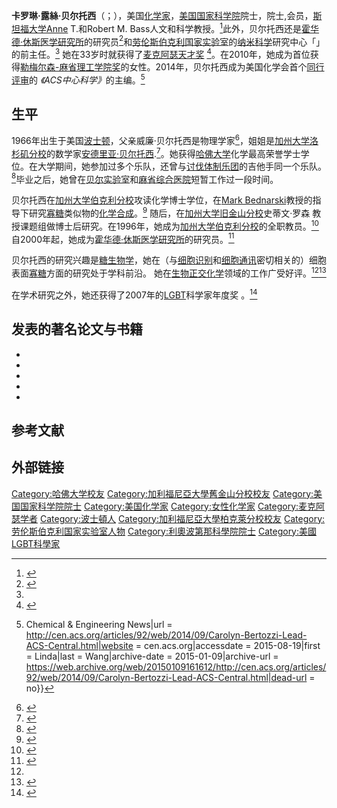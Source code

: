 {{Infobox scientist
| name              = Carolyn R. Bertozzi <br />卡罗琳·贝尔托西
| image             = Carolyn Bertozzi IMG 9384.jpg
| alt               = 
| caption           = 
| birth_date        = {{birth date and age|mf=yes|1966|10|10}}
| birth_place       = [[美国|美国]][[马萨诸塞州|马萨诸塞州]][[波士顿|波士顿]]
| death_date        = <!-- {{Death date and age|YYYY|MM|DD|YYYY|MM|DD}} (death date then birth date) -->
| death_place       = 
| residence         = 
| citizenship       = 
| nationality       = 
| fields            = [[化学|化学]]
| workplaces        = [[斯坦福大学|斯坦福大学]]<br>[[加州大学伯克利分校|加州大学伯克利分校]]<br>[[劳伦斯伯克利国家实验室|劳伦斯伯克利国家实验室]]<br>[[加州大学旧金山分校|加州大学旧金山分校]]
| alma_mater        = [[哈佛大学|哈佛大学]]<br>[[加州大学伯克利分校|加州大学伯克利分校]]<br>[[加州大学旧金山分校|加州大学旧金山分校]]
| doctoral_advisor  = 
| academic_advisors =
| doctoral_students = 
| notable_students  = 
| known_for         = [[生物正交化学|生物正交化学]]
| author_abbrev_bot = 
| author_abbrev_zoo = 
| influences        = 
| influenced        = 
| awards            = [[麦克阿瑟奖|麦克阿瑟奖]] <small>(1999)</small><br>{{link-en|美国化学会国家奖|ACS Award in Pure Chemistry}}(纯化学领域) <small>(2001)</small><br>{{link-en|勒梅尔森-麻省理工学院奖|Lemelson-MIT Prize}} <small>(2010)</small><br>{{link-en|海因里希·维兰德奖|Heinrich Wieland Prize}}  {{small|(2012)}}
| signature         = <!--(filename only)-->
| signature_alt     = 
| footnotes         = 
| spouse            = 
}}

{{external media | width = 210px | align = right | headerimage=  | video1 = [http://www.ibiology.org/ibioseminars/biophysics-chemical-biology/carolyn-bertozzi-part-1.html “Carolyn Bertozzi: Chemical Glycobiology”], iBiology }}

'''卡罗琳·露絲·贝尔托西'''（{{lang-en|Carolyn Ruth Bertozzi}}；{{bd|1966年|10月10日|}}），美国[[化学家|化学家]]，[[美国国家科学院|美国国家科学院]]院士，{{link-en|美国国家发明家科学院|National Academy of Inventors}}院士,{{link-en|美国国家科学院医学研究所|Institute of Medicine|(美国国家科学院)医学研究所}}会员，[[斯坦福大学|斯坦福大学]]Anne T.和Robert M. Bass人文和科学教授。<ref name=Adams>{{cite news|last1=Adams|first1=Amy|title=Stanford chemist explains excitement of chemistry to students, the public|url=http://news.stanford.edu/news/2015/june/chemistry-bertozzi-qna-060515.html|accessdate=19 July 2015|agency=Stanford News|archive-date=2020-11-29|archive-url=https://web.archive.org/web/20201129222613/https://news.stanford.edu/news/2015/june/chemistry-bertozzi-qna-060515.html|dead-url=no}}</ref>此外，贝尔托西还是[[霍华德·休斯医学研究所|霍华德·休斯医学研究所]]的研究员<ref name="GLBT">{{cite news|title=Carolyn Bertozzi honored by GLBT organization|url=http://berkeley.edu/news/berkeleyan/2007/02/21_awards.shtml|accessdate=8 February 2013|newspaper=UC Berkeley News|date=27 February 2007|archive-date=2013-02-01|archive-url=https://web.archive.org/web/20130201173950/http://www.berkeley.edu/news/berkeleyan/2007/02/21_awards.shtml|dead-url=no}}</ref>和[[劳伦斯伯克利国家实验室|劳伦斯伯克利国家实验室]]的[[纳米科学|纳米科学]]研究中心「{{link-en|分子铸造|Molecular Foundry}}」的前主任。<ref name="HHMI Bio" /> 她在33岁时就获得了[[麦克阿瑟奖|麦克阿瑟天才奖]] <ref>{{cite web|title=Carolyn Bertozzi, Organic Chemist|url=http://www.macfound.org/fellows/600/|website=MacArthur Foundation|accessdate=3 February 2015|archive-date=2020-08-07|archive-url=https://web.archive.org/web/20200807014614/https://www.macfound.org/fellows/600/|dead-url=no}}</ref>。在2010年，她成为首位获得[[勒梅尔森-麻省理工学院奖|勒梅尔森-麻省理工学院奖]]的女性。2014年，贝尔托西成为美国化学会首个[[同行评审|同行评审]]的{{link-en|开放获取期刊|open access journal}} ''《ACS中心科学》''的主编。<ref>{{Cite web|title = Carolyn Bertozzi To Lead ACS Central Science {{!}} Chemical & Engineering News|url = http://cen.acs.org/articles/92/web/2014/09/Carolyn-Bertozzi-Lead-ACS-Central.html|website = cen.acs.org|accessdate = 2015-08-19|first = Linda|last = Wang|archive-date = 2015-01-09|archive-url = https://web.archive.org/web/20150109161612/http://cen.acs.org/articles/92/web/2014/09/Carolyn-Bertozzi-Lead-ACS-Central.html|dead-url = no}}</ref>

==生平==
1966年出生于美国[[波士顿|波士顿]]，父亲威廉·贝尔托西是物理学家<ref>{{cite web|title=MIT Physics Department Faculty|url=http://web.mit.edu/physics/people/faculty/bertozzi_william.html|accessdate=4 June 2012|archive-date=2020-10-07|archive-url=https://web.archive.org/web/20201007025543/https://web.mit.edu/physics/people/faculty/bertozzi_william.html|dead-url=no}}</ref>，姐姐是[[加州大学洛杉矶分校|加州大学洛杉矶分校]]的数学家[[Andrea_Bertozzi|安德里亚·贝尔托西]].<ref name="UCLA">{{cite web|title=UCLA Math Department Faculty|url=http://www.math.ucla.edu/~bertozzi/|accessdate=4 June 2012|archive-date=2019-07-28|archive-url=https://web.archive.org/web/20190728162221/https://www.math.ucla.edu/~bertozzi/|dead-url=no}}</ref>。她获得[[哈佛大学|哈佛大学]]化学最高荣誉学士学位。在大学期间，她参加过多个乐队，还曾与[[讨伐体制乐团|讨伐体制乐团]]的吉他手{{link-en|汤姆·莫雷洛|Tom Morello}}同一个乐队。<ref name="NIGMS Bio">{{cite web|title=Meet Carolyn Bertozzi|url=http://publications.nigms.nih.gov/chemhealth/chemist_bertozzi.htm|publisher=NIGMS|accessdate=8 February 2013|archive-date=2017-10-05|archive-url=https://web.archive.org/web/20171005223521/https://publications.nigms.nih.gov/chemhealth/chemist_bertozzi.htm|dead-url=no}}</ref>毕业之后，她曾在[[贝尔实验室|贝尔实验室]]和[[Massachusetts_General_Hospital|麻省综合医院]]短暂工作过一段时间。

贝尔托西在[[加州大学伯克利分校|加州大学伯克利分校]]攻读化学博士学位，在[[Mark_Bednarski|Mark Bednarski]]教授的指导下研究[[寡糖|寡糖]]类似物的[[有机合成|化学合成]]。<ref name=Infectious>{{cite journal|title=Bertozzi: Infectious In Her Enthusiasm|journal=Chemical & Engineering News|date=January 31, 2000|volume=78|issue=5|pages=26–35|accessdate=24 October 2015}}</ref> 随后，在[[加州大学旧金山分校|加州大学旧金山分校]]史蒂文·罗森<!--Steven Rosen-->教授课题组做博士后研究。在1996年，她成为[[加州大学伯克利分校|加州大学伯克利分校]]的全职教员。<ref name=Davis>{{cite journal|last1=Davis|first1=T.|title=Profile of Carolyn Bertozzi|journal=Proceedings of the National Academy of Sciences|date=16 February 2010|volume=107|issue=7|pages=2737–2739|doi=10.1073/pnas.0914469107|url=http://www.pnas.org/content/107/7/2737.full|accessdate=24 October 2015|pmid=20160128|pmc=2840349|archive-date=2019-09-15|archive-url=https://web.archive.org/web/20190915095814/https://www.pnas.org/content/107/7/2737.full|dead-url=no}}</ref>自2000年起，她成为[[霍华德·休斯医学研究所|霍华德·休斯医学研究所]]的研究员。<ref name="HHMI Bio">{{cite web|title=Carolyn Bertozzi|url=http://www.hhmi.org/research/investigators/bertozzi_bio.html|publisher=HHMI|accessdate=8 February 2013|archive-date=2013-05-16|archive-url=https://web.archive.org/web/20130516204149/http://www.hhmi.org/research/investigators/bertozzi_bio.html|dead-url=no}}</ref>

贝尔托西的研究兴趣是[[糖生物学|糖生物学]]，她在（与[[细胞识别|细胞识别]]和[[细胞通讯|细胞通讯]]密切相关的）细胞表面[[寡糖|寡糖]]方面的研究处于学科前沿。 她在[[生物正交化学|生物正交化学]]领域的工作广受好评。<ref name="HHMI Bio" /><ref name=lemelson>{{cite web|title=Carolyn Bertozzi 2010 Lemelson-MIT Prize|url=http://lemelson.mit.edu/winners/carolyn-bertozzi|publisher=MIT|accessdate=13 May 2014|archive-date=2020-08-10|archive-url=https://web.archive.org/web/20200810095535/https://lemelson.mit.edu/winners/carolyn-bertozzi|dead-url=yes}}</ref> 

在学术研究之外，她还获得了2007年的[[LGBT|LGBT]]科学家年度奖<!--GLBT Scientist of the Year Award-->。<ref name=Cassell>{{cite news|last1=Cassell|first1=Heather|title=Two Bay Area gay scientists honored|url=http://www.ebar.com/news/article.php?sec=news&article=1587|accessdate=24 October 2015|work=Bay Area Reporter|date=February 22, 2007|archive-date=2018-06-12|archive-url=https://web.archive.org/web/20180612143533/http://www.ebar.com/news/article.php?sec=news&article=1587|dead-url=no}}</ref>

==发表的著名论文与书籍==
*{{cite journal |pages=1125–8 |doi=10.1126/science.276.5315.1125 |title=Engineering Chemical Reactivity on Cell Surfaces Through Oligosaccharide Biosynthesis |year=1997 |last1=Mahal |first1=Lara K. |journal=Science |volume=276 |issue=5315 |pmid=9173543 |last2=Yarema |first2=Kevin J. |last3=Bertozzi |first3=Carolyn R.}}
*{{cite journal |pages=2357–64 |doi=10.1126/science.1059820 |title=Chemical Glycobiology |year=2001 |last1=Bertozzi |first1=Carolyn R. |journal=Science |volume=291 |issue=5512 |pmid=11269316 |last2=Kiessling |first2=Laura L.|bibcode = 2001Sci...291.2357B }}
*{{cite journal |pages=2007–10 |doi=10.1126/science.287.5460.2007 |title=Cell Surface Engineering by a Modified Staudinger Reaction |year=2000 |last1=Saxon |first1=Eliana |journal=Science |volume=287 |issue=5460 |pmid=10720325 |last2=Bertozzi |first2=Carolyn R.|bibcode = 2000Sci...287.2007S }}
*{{cite journal |pages=13–21 |doi=10.1038/nchembio0605-13 |title=Chemistry in living systems |year=2005 |last1=Prescher |first1=Jennifer A. |last2=Bertozzi |first2=Carolyn R. |journal=[[Nature_Chemical_Biology|Nature Chemical Biology]] |volume=1 |pmid=16407987 |issue=1}}
*{{cite book |title=Glycochemistry: Principles, Synthesis, and Applications |year=2001 |editor1-first=Peng George |editor1-last=Wang |editor2-first=Carolyn R. |editor2-last=Bertozzi |publisher=[[Marcel_Dekker|Marcel Dekker]] |location=New York |isbn=978-0-8247-0538-1}}

==参考文献==
{{Reflist}}

==外部链接==

{{Authority control}}
{{DEFAULTSORT:Bertozzi, Carolyn R.}}
[[Category:哈佛大学校友|Category:哈佛大学校友]]
[[Category:加利福尼亞大學舊金山分校校友|Category:加利福尼亞大學舊金山分校校友]]
[[Category:美国国家科学院院士|Category:美国国家科学院院士]]
[[Category:美国化学家|Category:美国化学家]]
[[Category:女性化学家|Category:女性化学家]]
[[Category:麦克阿瑟学者|Category:麦克阿瑟学者]]
[[Category:波士頓人|Category:波士頓人]]
[[Category:加利福尼亞大學柏克萊分校校友|Category:加利福尼亞大學柏克萊分校校友]]
[[Category:劳伦斯伯克利国家实验室人物|Category:劳伦斯伯克利国家实验室人物]]
[[Category:利奧波第那科學院院士|Category:利奧波第那科學院院士]]
[[Category:美國LGBT科學家|Category:美國LGBT科學家]]